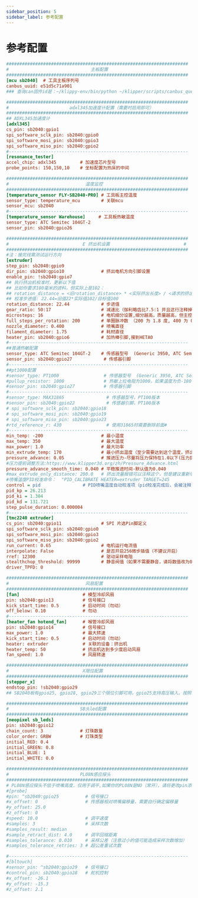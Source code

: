 ```yaml
---
sidebar_position: 5
sidebar_label: 参考配置
---
```


# 参考配置

```cfg
#####################################################################
#                               主板配置
#####################################################################
[mcu sb2040]  # 工具主板序列号
canbus_uuid: e51d5c71a901
### 查询can固件id是：~/klippy-env/bin/python ~/klipper/scripts/canbus_query.py can0

#####################################################################
#                       adxl345加速度计配置（需要时启用即可）
#####################################################################
## ADXL345加速度计
[adxl345]
cs_pin: sb2040:gpio1
spi_software_sclk_pin: sb2040:gpio0
spi_software_mosi_pin: sb2040:gpio3
spi_software_miso_pin: sb2040:gpio2
#--------------------------------------------------------------------
[resonance_tester]
accel_chip: adxl345         # 加速度芯片型号
probe_points: 150,150,10    # 坐标配置为热床的中间

#####################################################################
#                             温度监控
#####################################################################
[temperature_sensor FLY-SB2040-PRO] # 工具板主控温度
sensor_type: temperature_mcu        # 关联mcu
sensor_mcu: sb2040
#--------------------------------------------------------------------
[temperature_sensor Warehouse]     # 工具板热敏温度 
sensor_type: ATC Semitec 104GT-2
sensor_pin: sb2040:gpio26

#####################################################################
#                            E 挤出机设置                            # 
#####################################################################
#注：接完线需测试运行方向
[extruder]
step_pin: sb2040:gpio9
dir_pin: sb2040:gpio10              # 挤出电机方向引脚设置
enable_pin: !sb2040:gpio7
## 执行挤出机校准时，更新以下值
## 比如你要求100毫米的进料，但实际上是102：
## rotation_distance = <旧rotation_distance> * <实际挤出长度> / <请求的挤出长度>
## 校准步进值: 22.44=旧值22*实际值102/目标值100
rotation_distance: 22.44            # 步进值
gear_ratio: 50:17                   # 减速比（伽利略齿比7.5:1 并且这行注释掉；BMG为50：17，输出轴在前，输入轴在后）
microsteps: 16                      # 电机细分设置,细分越高，质量越高，但主控负荷越大
full_steps_per_rotation: 200        # 单圈脉冲数 （200 为 1.8 度, 400 为 0.9 度）
nozzle_diameter: 0.400              # 喷嘴直径
filament_diameter: 1.75             # 耗材直径
heater_pin: sb2040:gpio6            # 加热棒引脚,接到HETA0
#--------------------------------------------------------------------
##普通热敏配置
sensor_type: ATC Semitec 104GT-2    # 传感器型号  (Generic 3950, ATC Semitec 104GT-2， PT1000)
sensor_pin: sb2040:gpio27            # 传感器引脚  
#--------------------------------------------------------------------
##pt1000配置
#sensor_type: PT1000                 # 传感器型号  (Generic 3950, ATC Semitec 104GT-2， PT1000)
#pullup_resistor: 1000               # 热敏上拉电阻为1000，如果温度为负-180需要更换跳线
#sensor_pin: sb2040:gpio27           # 传感器引脚 
#--------------------------------------------------------------------
#sensor_type: MAX31865                # 传感器型号，PT100版本
#sensor_pin: sb2040:gpio22            # 传感器引脚，PT100版本
# spi_software_sclk_pin: sb2040:gpio18
# spi_software_mosi_pin: sb2040:gpio19
# spi_software_miso_pin: sb2040:gpio23
#rtd_reference_r: 430                 # 使用31865时需要删除前面#
#--------------------------------------------------------------------
min_temp: -200                      # 最小温度
max_temp: 350                       # 最大温度
max_power: 1.0                      # 最大功率
min_extrude_temp: 170               # 最小挤出温度（至少需要达到这个温度，挤出机才能挤出）
pressure_advance: 0.05              # 推进压力-尽量将压力保持在1.0以下(压力提前是调整这个)
#压力提前调整方法:https://www.klipper3d.org/zh/Pressure_Advance.html
pressure_advance_smooth_time: 0.040 # 平稳推进时间-默认值为0.040
#max_extrude_only_distance: 200.0   # 挤出流量报错可以注释这个，但是建议重新切片
#喷嘴温度PID校准命令：  "PID_CALIBRATE HEATER=extruder TARGET=245
control = pid                # PID喷嘴温度自动校准项（pid校准完成后，会被注释）
pid_kp = 26.213
pid_ki = 1.304
pid_kd = 131.721
step_pulse_duration: 0.000004     
#--------------------------------------------------------------------
[tmc2240 extruder]
cs_pin: sb2040:gpio11               # SPI 片选Pin脚定义
spi_software_sclk_pin: sb2040:gpio0
spi_software_mosi_pin: sb2040:gpio3
spi_software_miso_pin: sb2040:gpio2
run_current: 0.65                   # 电机运行电流值
interpolate: False                  # 是否开启256微步插值（不建议开启）
rref: 12300                         # 驱动采样电阻
stealthchop_threshold: 99999        # 静音阀值（如果不需要静音，请将数值改为0）
driver_TPFD: 0

#####################################################################
#                             风扇配置
#####################################################################
[fan]                        # 模型冷却风扇
pin: sb2040:gpio13           # 信号接口
kick_start_time: 0.5         # 启动时间（勿动）
off_below: 0.10              # 勿动
#--------------------------------------------------------------------
[heater_fan hotend_fan]      # 喉管冷却风扇
pin: sb2040:gpio14           # 信号接口
max_power: 1.0               # 最大转速
kick_start_time: 0.5         # 启动时间（勿动）
heater: extruder             # 关联的设备：挤出机
heater_temp: 50              # 挤出机达到多少度启动风扇
fan_speed: 1.0               # 风扇转速

#####################################################################
#                            X限位配置
#####################################################################
[stepper_x]
endstop_pin: !sb2040:gpio29
## SB2040板有gpio25, gpio28, gpio29三个限位引脚可用，gpio25支持高压输入。按照实际接线修改配置

#####################################################################
#                           SB头led配置
#####################################################################
[neopixel sb_leds]
pin: sb2040:gpio12
chain_count: 3              # 灯珠数量
color_order: GRBW           # 灯珠类型
initial_RED: 0.4
initial_GREEN: 0.8
initial_BLUE: 1
initial_WHITE: 0.0

#####################################################################
#                           PL08N感应探头
#####################################################################
# PL08N感应探头不低于喷嘴高度，仅用于调平,如果你的PL08N是NO（常开），请将更改pin添加到！ 
#[probe]
#pin: ^sb2040:gpio25          # 信号接口
#x_offset: 0                  # 传感器相对喷嘴偏移量，需要自行确定偏移量
#y_offset: 25.0
#z_offset: 0
#speed: 10.0                  # 调平速度
#samples: 3                   # 采样次数
#samples_result: median
#sample_retract_dist: 4.0     # 调平回缩距离
#samples_tolerance: 0.010     # 采样公差（注意过小的值可能造成采样次数增加）
#samples_tolerance_retries: 3 # 超公差重试次数

#--------------------------------------------------------------------
#[bltouch]
#sensor_pin: ^sb2040:gpio29   # 信号接口
#control_pin: sb2040:gpio28   # 舵机控制
#x_offset: -26.1
#y_offset: -15.3
#z_offset: 2.1

```